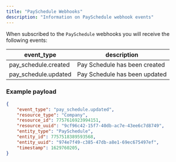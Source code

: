 ```yaml
---
title: "PaySchedule Webhooks"
description: "Information on PaySchedule webhook events"
---
```

When subscribed to the `PaySchedule` webhooks you will receive the following events:

| event\_type | description |
| --- | --- |
| pay\_schedule.created | Pay Schedule has been created |
| pay\_schedule.updated | Pay Schedule has been updated |

### Example payload

```json
{
    "event_type": "pay_schedule.updated",
    "resource_type": "Company",
    "resource_id": 7757616923994151,
    "resource_uuid": "9cf96c42-15f7-40db-ac7e-43ee6c7d8749",
    "entity_type": "PaySchedule",
    "entity_id": 7757518389593568,
    "entity_uuid": "974e7f49-c385-47db-a8e1-69ec675497ef",
    "timestamp": 1629760205,
}

```

